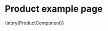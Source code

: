 

<Meta title="Components/Pages/Product"
  component={ProductComponent}
/>

# Product example page 


<Preview>
  <Story 
    name='Product' 
    inline 
    parameters={params(ProductComponent)}
  >
    {story(ProductComponent)}
  </Story>
</Preview>